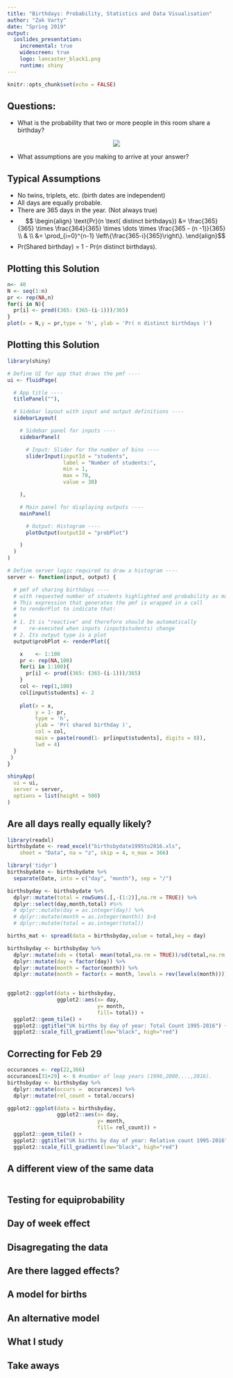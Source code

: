```yaml
---
title: "Birthdays: Probability, Statistics and Data Visualisation"
author: "Zak Varty"
date: "Spring 2019"
output: 
  ioslides_presentation:
    incremental: true
    widescreen: true 
    logo: lancaster_black1.png
    runtime: shiny 
---  
```


```r
knitr::opts_chunk$set(echo = FALSE)
```

## Questions:

 - What is the probability that two or more people in this room share a birthday?

<center>

![](lancaster_black1.png)

</center>
 - What assumptions are you making to arrive at your answer? 


## Typical Assumptions

- No twins, triplets, etc.  (birth dates are independent)
- All days are equally probable. 
- There are 365 days in the year. (Not always true)  
- $$ \begin{align} \text{Pr}(n \text{  distinct birthdays}) &= \frac{365}{365} \times \frac{364}{365} \times \dots \times \frac{365 - (n -1)}{365} \\ 
& \\
&= \prod_{i=0}^{n-1} \left\{\frac{365-i}{365}\right\}. \end{align}$$
- Pr(Shared birthday) = 1 - Pr($n$ distinct birthdays).  

## Plotting this Solution
<div class="centered">
```r
n<- 40
N <- seq(1:n)
pr <- rep(NA,n)
for(i in N){
  pr[i] <- prod((365: (365-(i-1)))/365)
}
plot(x = N,y = pr,type = 'h', ylab = 'Pr( n distinct birthdays )')
```
</div>

## Plotting this Solution
```r
library(shiny)

# Define UI for app that draws the pmf ----
ui <- fluidPage(

  # App title ----
  titlePanel(""),

  # Sidebar layout with input and output definitions ----
  sidebarLayout(

    # Sidebar panel for inputs ----
    sidebarPanel(

      # Input: Slider for the number of bins ----
      sliderInput(inputId = "students",
                  label = "Number of students:",
                  min = 1,
                  max = 70,
                  value = 30)

    ),

    # Main panel for displaying outputs ----
    mainPanel(

      # Output: Histogram ----
      plotOutput(outputId = "probPlot")

    )
  )
)
```

```r
# Define server logic required to draw a histogram ----
server <- function(input, output) {

  # pmf of sharing birthdays ----
  # with requested number of students highlighted and probability as main
  # This expression that generates the pmf is wrapped in a call
  # to renderPlot to indicate that:
  #
  # 1. It is "reactive" and therefore should be automatically
  #    re-executed when inputs (input$students) change
  # 2. Its output type is a plot
  output$probPlot <- renderPlot({

    x    <- 1:100 
    pr <- rep(NA,100)
    for(i in 1:100){
      pr[i] <- prod((365: (365-(i-1)))/365)
    }
    col <- rep(1,100)
    col[input$students] <- 2
    
    plot(x = x,
         y = 1- pr,
         type = 'h',
         ylab = 'Pr( shared birthday )',
         col = col,
         main = paste(round(1- pr[input$students], digits = 8)),
         lwd = 4)
  }
 )
}
```

```r
shinyApp(
  ui = ui,
  server = server,
  options = list(height = 500)
)
```


## Are all days really equally likely?

```r
library(readxl)
birthsbydate <- read_excel("birthsbydate1995to2016.xls", 
    sheet = "Data", na = "z", skip = 4, n_max = 366)
```


```r
library('tidyr')
birthsbydate <- birthsbydate %>%
  separate(Date, into = c("day", "month"), sep = "/")
```

```r
birthsbyday <- birthsbydate %>%
  dplyr::mutate(total = rowSums(.[,-(1:2)],na.rm = TRUE)) %>%
  dplyr::select(day,month,total) #%>%
  # dplyr::mutate(day = as.integer(day)) %>%
  # dplyr::mutate(month = as.integer(month)) $>$
  # dplyr::mutate(total = as.integer(total))

births_mat <- spread(data = birthsbyday,value = total,key = day)
```

```r

birthsbyday <- birthsbyday %>% 
  dplyr::mutate(sds = (total- mean(total,na.rm = TRUE))/sd(total,na.rm = TRUE)) %>%
  dplyr::mutate(day = factor(day)) %>%
  dplyr::mutate(month = factor(month)) %>% 
  dplyr::mutate(month = factor(x = month, levels = rev(levels(month))))
  

ggplot2::ggplot(data = birthsbyday, 
                ggplot2::aes(x= day, 
                             y= month,
                             fill= total)) + 
  ggplot2::geom_tile() + 
  ggplot2::ggtitle("UK births by day of year: Total Count 1995-2016") +
  ggplot2::scale_fill_gradient(low="black", high="red") 
```

## Correcting for Feb 29
```r
occurances <- rep(22,366)
occurances[31+29] <- 6 #number of leap years (1996,2000,...,2016).
birthsbyday <- birthsbyday %>%
  dplyr::mutate(occurs =  occurances) %>%
  dplyr::mutate(rel_count = total/occurs)

ggplot2::ggplot(data = birthsbyday, 
                ggplot2::aes(x= day, 
                             y= month,
                             fill= rel_count)) + 
  ggplot2::geom_tile() + 
  ggplot2::ggtitle("UK births by day of year: Relative count 1995-2016") +
  ggplot2::scale_fill_gradient(low="black", high="red") 


```

## A different view of the same data

```r

```

## Testing for equiprobability 


## Day of week effect 

## Disagregating the data 

## Are there lagged effects? 

## A model for births 

## An alternative model 

## What I study 

## Take aways 
